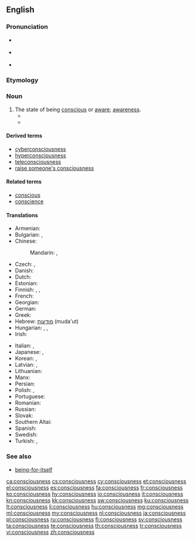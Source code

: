 ==English==

===Pronunciation===
* {{a|GA}} {{IPA|/ˈkɑnʃəsnəs/|lang=en}}
* {{a|RP}} {{IPA|/ˈkɒnʃəsnəs/|lang=en}}
* {{audio|en-us-consciousness.ogg|Audio (US)|lang=en}}

===Etymology===
{{suffix|conscious|ness|lang=en}}

===Noun===
{{wikipedia}}
{{en-noun|~|es}}

# The state of being [[conscious]] or [[aware]]; [[awareness]].
#* {{quote-book|year=1898|author={{w|Winston Churchill (novelist)|Winston Churchill}}
|title={{w|The Celebrity}}|chapter=5
|passage=Although the Celebrity was almost impervious to sarcasm, he was now beginning to exhibit visible signs of uneasiness, the '''consciousness''' dawning upon him that his eccentricity was not receiving the ovation it merited.}}
#* {{quote-magazine|date=2013-08-03|volume=408|issue=8847|magazine={{w|The Economist}}
|title=[http://www.economist.com/news/science-and-technology/21582495-computers-will-help-people-understand-brains-better-and-understanding-brains The machine of a new soul]
|passage=Yet this is the level of organisation that does the actual thinking—and is, presumably, the seat of '''consciousness'''.}}

====Derived terms====
* [[cyberconsciousness]]
* [[hyperconsciousness]]
* [[teleconsciousness]]
* [[raise someone's consciousness]]

====Related terms====
* [[conscious]]
* [[conscience]]

====Translations====
{{trans-top|awareness}}
* Armenian: {{t+|hy|գիտակցություն|sc=Armn}}
* Bulgarian: {{t+|bg|съзнание|n}}, {{t+|bg|съзнателност|f}}
* Chinese:
*: Mandarin: {{t+|cmn|意識|sc=Hani}}, {{t+|cmn|意识|tr=yìshí|sc=Hani}}
* Czech: {{t+|cs|vědomí|n}}, {{t|cs|uvědomění|n}}
* Danish: {{t|da|bevidsthed}}
* Dutch: {{t+|nl|bewustzijn|n}}
* Estonian: {{t|et|teadvus}}
* Finnish: {{t+|fi|tajunta}}, {{t+|fi|tietoisuus}}, {{t+|fi|taju}}
* French: {{t+|fr|conscience|f}}
* Georgian: {{t|ka|ცნობიერება|sc=Geor}}
* German: {{t+|de|Bewusstsein|n}}
* Greek: {{t|el|συνείδηση|f}}
* Hebrew: [[מודעות]] (muda'ut) {{g|f}}
* Hungarian: {{t+|hu|tudatosság}}, {{t+|hu|tudat}}, {{t+|hu|eszmélet}}
* Irish: {{t|ga|comhfhios|m}}
{{trans-mid}}
* Italian: {{t+|it|conoscenza|f}}, {{t+|it|coscienza|f}}
* Japanese: {{t+|ja|意識|tr=いしき, ishiki}}, {{t|ja|人心地|tr=ひとごこち, hitogokochi}}
* Korean: {{t+|ko|의식|sc=Hang}}, {{t+|ko|자각|sc=Hang}}
* Latvian: {{t|lv|samaņa|f}}, {{t|lv|apziņa|f}}
* Lithuanian: {{t+|lt|sąmonė|f}}
* Manx: {{t|gv|co-yssaght|f}}
* Persian: {{t+|fa|آگاهی|tr=âgâhi|sc=fa-Arab}}
* Polish: {{t+|pl|przytomność|f}}, {{t+|pl|świadomość|f}}
* Portuguese: {{t+|pt|consciência|f}}
* Romanian: {{t+|ro|conștiință|f}}
* Russian: {{t+|ru|созна́ние|n}}
* Slovak: {{t|sk|vedomie|n}}
* Southern Altai: {{t|alt|санаа|tr=sanaa|sc=Cyrl}}
* Spanish: {{t+|es|conciencia}}
* Swedish: {{t+|sv|medvetande|n}}
* Turkish: {{t+|tr|bilinç}}, {{t+|tr|şuur}}
{{trans-bottom}}

===See also===
* [[being-for-itself]]

[[ca:consciousness]]
[[cs:consciousness]]
[[cy:consciousness]]
[[et:consciousness]]
[[el:consciousness]]
[[es:consciousness]]
[[fa:consciousness]]
[[fr:consciousness]]
[[ko:consciousness]]
[[hy:consciousness]]
[[io:consciousness]]
[[it:consciousness]]
[[kn:consciousness]]
[[kk:consciousness]]
[[sw:consciousness]]
[[ku:consciousness]]
[[lt:consciousness]]
[[li:consciousness]]
[[hu:consciousness]]
[[mg:consciousness]]
[[ml:consciousness]]
[[my:consciousness]]
[[nl:consciousness]]
[[ja:consciousness]]
[[pl:consciousness]]
[[ru:consciousness]]
[[fi:consciousness]]
[[sv:consciousness]]
[[ta:consciousness]]
[[te:consciousness]]
[[th:consciousness]]
[[tr:consciousness]]
[[vi:consciousness]]
[[zh:consciousness]]
